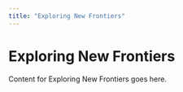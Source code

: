 ```yaml
--- 
title: "Exploring New Frontiers" 
--- 
```

# Exploring New Frontiers 
 
Content for Exploring New Frontiers goes here. 
